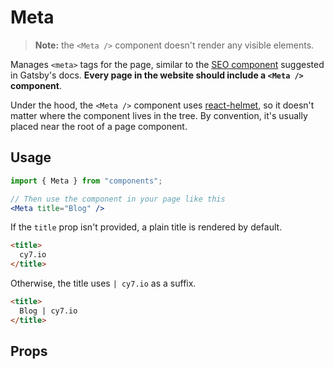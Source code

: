
<Meta title="Components | Meta" />

# Meta

> **Note:** the `<Meta />` component doesn't render any visible elements.

Manages `<meta>` tags for the page, similar to the [SEO component](https://www.gatsbyjs.org/docs/add-seo-component/) suggested in Gatsby's docs. **Every page in the website should include a `<Meta />` component**.

Under the hood, the `<Meta />` component uses [react-helmet](https://github.com/nfl/react-helmet), so it doesn't matter where the component lives in the tree. By convention, it's usually placed near the root of a page component.

## Usage

```jsx
import { Meta } from "components";

// Then use the component in your page like this
<Meta title="Blog" />
```

If the `title` prop isn't provided, a plain title is rendered by default.

```html
<title>
  cy7.io
</title>
```

Otherwise, the title uses `| cy7.io` as a suffix.

```html
<title>
  Blog | cy7.io
</title>
```

## Props

<Props of={Cy7Meta} />
